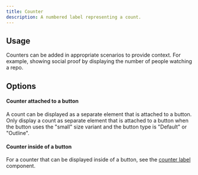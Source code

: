 ```yaml
---
title: Counter
description: A numbered label representing a count.
---
```


## Usage

Counters can be added in appropriate scenarios to provide context. For example, showing social proof by displaying the number of people watching a repo.

## Options

#### Counter attached to a button

A count can be displayed as a separate element that is attached to a button. Only display a count as separate element that is attached to a button when the button uses the "small" size variant and the button type is "Default" or "Outline".

#### Counter inside of a button

For a counter that can be displayed inside of a button, see the [counter label](/counter-label) component. 




